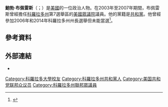 {{Infobox Congressman
| 姓名          = 鮑勃·布佩雷斯
| 原名          = Bob Beauprez
| image = Rep Bob Beauprez.jpg
| state               = [[科羅拉多州|科羅拉多州]]
| district            = 7
| term_start          = 2003年1月3日
| term_end            = 2007年1月3日
| successor           =[[埃德·珀爾馬特|埃德·珀爾馬特]]
| 性別                      = 男
| 國籍                        = {{美國}}
| 政黨                        = [[共和黨_(美國)|共和黨]]
| 出生日期                  = {{birth date and age|1948|9|22}}
| 出生地點                  = {{美國}}[[科羅拉多州|科羅拉多州]][[拉法葉_(科羅拉多州)|拉法葉]]
| 母校                      =[[科羅拉多大學|科羅拉多大學]]
}}
'''鮑勃·布佩雷斯'''（{{lang-en|Bob Beauprez}}；{{bd|1948年|9月22日}}）是[[美國|美國]]的一位政治人物。在2003年至2007年期間，布佩雷斯曾經擔任[[科羅拉多州|科羅拉多州]]第7選舉區的[[美國眾議院|美國眾議院]]議員。他的黨籍是[[共和黨_(美國)|共和黨]]。他曾經參加2006年和2014年科羅拉多州州長選舉但未能當選<ref>{{cite web |url=http://www.rossputin.com/blog/index.php/a/2008/04/18/beauprez_offered_voorhis_help_18_months_ |title=Beauprez offered Voorhis help 18 months ago |publisher=Rossputin.com |date= |accessdate=2015-04-01 |archive-date=2008-05-16 |archive-url=https://web.archive.org/web/20080516032329/http://www.rossputin.com/blog/index.php/a/2008/04/18/beauprez_offered_voorhis_help_18_months_ |dead-url=no }}</ref>。

== 參考資料 ==
{{reflist}}

==外部連結==
{{Commons category|Bob Beauprez}}
*{{C-SPAN|Bob Beauprez}}

{{normdaten}}
{{US-poli-bio-stub}}

{{DEFAULTSORT:Beauprez, Bob}}
[[Category:科羅拉多大學校友|Category:科羅拉多大學校友]]
[[Category:科羅拉多州共和黨人|Category:科羅拉多州共和黨人]]
[[Category:美国共和党联邦众议员|Category:美国共和党联邦众议员]]
[[Category:科羅拉多州聯邦眾議員|Category:科羅拉多州聯邦眾議員]]
